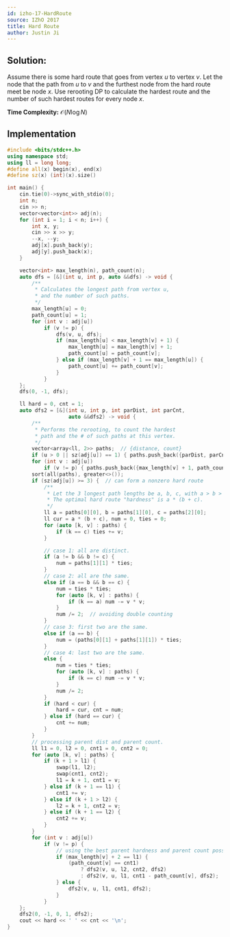 ```yaml
---
id: izho-17-HardRoute
source: IZhO 2017
title: Hard Route
author: Justin Ji
---
```


## Solution:

Assume there is some hard route that goes from vertex $u$ to vertex $v$. Let the node that the path from $u$ to $v$ and the furthest node from the hard route meet be node $x$. Use rerooting DP to calculate the hardest route and the number of such hardest routes for every node $x$.

**Time Complexity:** $\mathcal{O}(N\log{N})$

## Implementation

```cpp
#include <bits/stdc++.h>
using namespace std;
using ll = long long;
#define all(x) begin(x), end(x)
#define sz(x) (int)(x).size()

int main() {
	cin.tie(0)->sync_with_stdio(0);
	int n;
	cin >> n;
	vector<vector<int>> adj(n);
	for (int i = 1; i < n; i++) {
		int x, y;
		cin >> x >> y;
		--x, --y;
		adj[x].push_back(y);
		adj[y].push_back(x);
	}

	vector<int> max_length(n), path_count(n);
	auto dfs = [&](int u, int p, auto &&dfs) -> void {
		/**
		 * Calculates the longest path from vertex u,
		 * and the number of such paths.
		 */
		max_length[u] = 0;
		path_count[u] = 1;
		for (int v : adj[u])
			if (v != p) {
				dfs(v, u, dfs);
				if (max_length[u] < max_length[v] + 1) {
					max_length[u] = max_length[v] + 1;
					path_count[u] = path_count[v];
				} else if (max_length[v] + 1 == max_length[u]) {
					path_count[u] += path_count[v];
				}
			}
	};
	dfs(0, -1, dfs);

	ll hard = 0, cnt = 1;
	auto dfs2 = [&](int u, int p, int parDist, int parCnt,
	                auto &&dfs2) -> void {
		/**
		 * Performs the rerooting, to count the hardest
		 * path and the # of such paths at this vertex.
		 */
		vector<array<ll, 2>> paths;  // {distance, count}
		if (u > 0 || sz(adj[u]) == 1) { paths.push_back({parDist, parCnt}); }
		for (int v : adj[u])
			if (v != p) { paths.push_back({max_length[v] + 1, path_count[v]}); }
		sort(all(paths), greater<>());
		if (sz(adj[u]) >= 3) {  // can form a nonzero hard route
			/**
			 * Let the 3 longest path lengths be a, b, c, with a > b > c.
			 * The optimal hard route "hardness" is a * (b + c).
			 */
			ll a = paths[0][0], b = paths[1][0], c = paths[2][0];
			ll cur = a * (b + c), num = 0, ties = 0;
			for (auto [k, v] : paths) {
				if (k == c) ties += v;
			}

			// case 1: all are distinct.
			if (a != b && b != c) {
				num = paths[1][1] * ties;
			}
			// case 2: all are the same.
			else if (a == b && b == c) {
				num = ties * ties;
				for (auto [k, v] : paths) {
					if (k == a) num -= v * v;
				}
				num /= 2;  // avoiding double counting
			}
			// case 3: first two are the same.
			else if (a == b) {
				num = (paths[0][1] + paths[1][1]) * ties;
			}
			// case 4: last two are the same.
			else {
				num = ties * ties;
				for (auto [k, v] : paths) {
					if (k == c) num -= v * v;
				}
				num /= 2;
			}
			if (hard < cur) {
				hard = cur, cnt = num;
			} else if (hard == cur) {
				cnt += num;
			}
		}
		// processing parent dist and parent count.
		ll l1 = 0, l2 = 0, cnt1 = 0, cnt2 = 0;
		for (auto [k, v] : paths) {
			if (k + 1 > l1) {
				swap(l1, l2);
				swap(cnt1, cnt2);
				l1 = k + 1, cnt1 = v;
			} else if (k + 1 == l1) {
				cnt1 += v;
			} else if (k + 1 > l2) {
				l2 = k + 1, cnt2 = v;
			} else if (k + 1 == l2) {
				cnt2 += v;
			}
		}
		for (int v : adj[u])
			if (v != p) {
				// using the best parent hardness and parent count possible.
				if (max_length[v] + 2 == l1) {
					(path_count[v] == cnt1)
					    ? dfs2(v, u, l2, cnt2, dfs2)
					    : dfs2(v, u, l1, cnt1 - path_count[v], dfs2);
				} else {
					dfs2(v, u, l1, cnt1, dfs2);
				}
			}
	};
	dfs2(0, -1, 0, 1, dfs2);
	cout << hard << ' ' << cnt << '\n';
}
```
